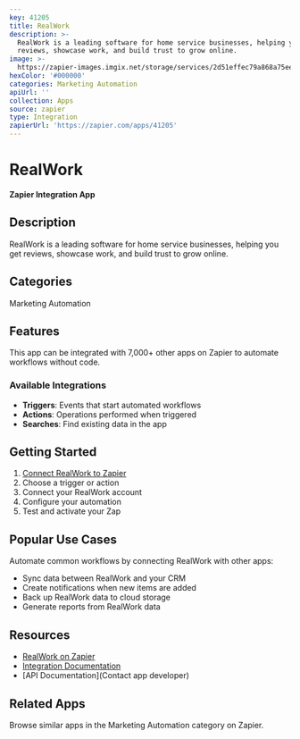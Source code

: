 ```yaml
---
key: 41205
title: RealWork
description: >-
  RealWork is a leading software for home service businesses, helping you get
  reviews, showcase work, and build trust to grow online.
image: >-
  https://zapier-images.imgix.net/storage/services/2d51effec79a868a75ee41d2a21d1881.png?auto=format%2Ccompress&ixlib=python-3.0.0&q=50
hexColor: '#000000'
categories: Marketing Automation
apiUrl: ''
collection: Apps
source: zapier
type: Integration
zapierUrl: 'https://zapier.com/apps/41205'
---
```

# RealWork

**Zapier Integration App**

## Description

RealWork is a leading software for home service businesses, helping you get reviews, showcase work, and build trust to grow online.

## Categories

Marketing Automation

## Features

This app can be integrated with 7,000+ other apps on Zapier to automate workflows without code.

### Available Integrations

- **Triggers**: Events that start automated workflows
- **Actions**: Operations performed when triggered
- **Searches**: Find existing data in the app

## Getting Started

1. [Connect RealWork to Zapier](https://zapier.com/apps/41205)
2. Choose a trigger or action
3. Connect your RealWork account
4. Configure your automation
5. Test and activate your Zap

## Popular Use Cases

Automate common workflows by connecting RealWork with other apps:

- Sync data between RealWork and your CRM
- Create notifications when new items are added
- Back up RealWork data to cloud storage
- Generate reports from RealWork data

## Resources

- [RealWork on Zapier](https://zapier.com/apps/41205)
- [Integration Documentation](https://zapier.com/apps/41205/integrations)
- [API Documentation](Contact app developer)

## Related Apps

Browse similar apps in the Marketing Automation category on Zapier.
